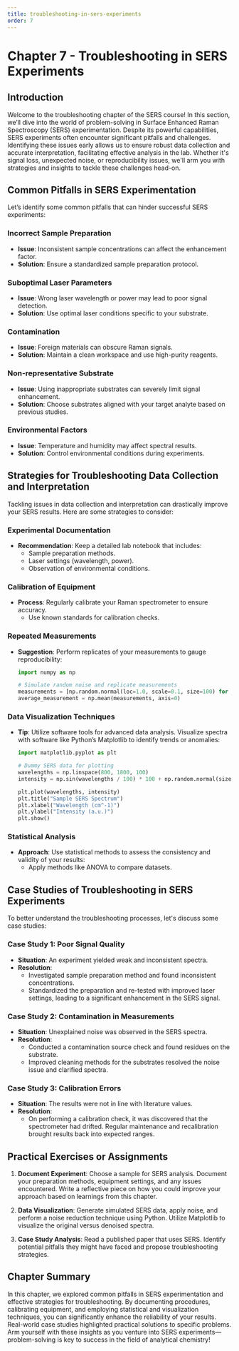 ```yaml
---
title: troubleshooting-in-sers-experiments
order: 7
---
```


# Chapter 7 - Troubleshooting in SERS Experiments

## Introduction

Welcome to the troubleshooting chapter of the SERS course! In this section, we’ll dive into the world of problem-solving in Surface Enhanced Raman Spectroscopy (SERS) experimentation. Despite its powerful capabilities, SERS experiments often encounter significant pitfalls and challenges. Identifying these issues early allows us to ensure robust data collection and accurate interpretation, facilitating effective analysis in the lab. Whether it's signal loss, unexpected noise, or reproducibility issues, we'll arm you with strategies and insights to tackle these challenges head-on.

## Common Pitfalls in SERS Experimentation

Let’s identify some common pitfalls that can hinder successful SERS experiments:

### Incorrect Sample Preparation
- **Issue**: Inconsistent sample concentrations can affect the enhancement factor.
- **Solution**: Ensure a standardized sample preparation protocol.

### Suboptimal Laser Parameters
- **Issue**: Wrong laser wavelength or power may lead to poor signal detection.
- **Solution**: Use optimal laser conditions specific to your substrate.

### Contamination
- **Issue**: Foreign materials can obscure Raman signals.
- **Solution**: Maintain a clean workspace and use high-purity reagents.

### Non-representative Substrate
- **Issue**: Using inappropriate substrates can severely limit signal enhancement.
- **Solution**: Choose substrates aligned with your target analyte based on previous studies.

### Environmental Factors
- **Issue**: Temperature and humidity may affect spectral results.
- **Solution**: Control environmental conditions during experiments.

## Strategies for Troubleshooting Data Collection and Interpretation

Tackling issues in data collection and interpretation can drastically improve your SERS results. Here are some strategies to consider:

### Experimental Documentation
- **Recommendation**: Keep a detailed lab notebook that includes:
  - Sample preparation methods.
  - Laser settings (wavelength, power).
  - Observation of environmental conditions.

### Calibration of Equipment
- **Process**: Regularly calibrate your Raman spectrometer to ensure accuracy.
  - Use known standards for calibration checks.

### Repeated Measurements
- **Suggestion**: Perform replicates of your measurements to gauge reproducibility:
  ```python
  import numpy as np

  # Simulate random noise and replicate measurements
  measurements = [np.random.normal(loc=1.0, scale=0.1, size=100) for _ in range(5)]
  average_measurement = np.mean(measurements, axis=0)
  ```

### Data Visualization Techniques
- **Tip**: Utilize software tools for advanced data analysis. Visualize spectra with software like Python’s Matplotlib to identify trends or anomalies:
  ```python
  import matplotlib.pyplot as plt

  # Dummy SERS data for plotting
  wavelengths = np.linspace(800, 1800, 100)
  intensity = np.sin(wavelengths / 100) * 100 + np.random.normal(size=wavelengths.size)
  
  plt.plot(wavelengths, intensity)
  plt.title("Sample SERS Spectrum")
  plt.xlabel("Wavelength (cm^-1)")
  plt.ylabel("Intensity (a.u.)")
  plt.show()
  ```

### Statistical Analysis
- **Approach**: Use statistical methods to assess the consistency and validity of your results:
  - Apply methods like ANOVA to compare datasets.

## Case Studies of Troubleshooting in SERS Experiments

To better understand the troubleshooting processes, let's discuss some case studies:

### Case Study 1: Poor Signal Quality
- **Situation**: An experiment yielded weak and inconsistent spectra.
- **Resolution**:
  - Investigated sample preparation method and found inconsistent concentrations.
  - Standardized the preparation and re-tested with improved laser settings, leading to a significant enhancement in the SERS signal.

### Case Study 2: Contamination in Measurements
- **Situation**: Unexplained noise was observed in the SERS spectra.
- **Resolution**:
  - Conducted a contamination source check and found residues on the substrate.
  - Improved cleaning methods for the substrates resolved the noise issue and clarified spectra.

### Case Study 3: Calibration Errors
- **Situation**: The results were not in line with literature values.
- **Resolution**:
  - On performing a calibration check, it was discovered that the spectrometer had drifted. Regular maintenance and recalibration brought results back into expected ranges.

## Practical Exercises or Assignments

1. **Document Experiment**: Choose a sample for SERS analysis. Document your preparation methods, equipment settings, and any issues encountered. Write a reflective piece on how you could improve your approach based on learnings from this chapter.
  
2. **Data Visualization**: Generate simulated SERS data, apply noise, and perform a noise reduction technique using Python. Utilize Matplotlib to visualize the original versus denoised spectra.

3. **Case Study Analysis**: Read a published paper that uses SERS. Identify potential pitfalls they might have faced and propose troubleshooting strategies.

## Chapter Summary

In this chapter, we explored common pitfalls in SERS experimentation and effective strategies for troubleshooting. By documenting procedures, calibrating equipment, and employing statistical and visualization techniques, you can significantly enhance the reliability of your results. Real-world case studies highlighted practical solutions to specific problems. Arm yourself with these insights as you venture into SERS experiments—problem-solving is key to success in the field of analytical chemistry!